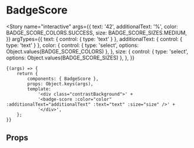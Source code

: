 

<Meta title="components/Badges/BadgeScore" component={BadgeScore} />

# BadgeScore

<Story
	name="interactive"
	args={{
		text: '42',
		additionalText: '%',
		color: BADGE_SCORE_COLORS.SUCCESS,
		size: BADGE_SCORE_SIZES.MEDIUM,
	}}
	argTypes={{
		text: { control: { type: 'text' } },
		additionalText: { control: { type: 'text' } },
		color: {
			control: { type: 'select', options: Object.values(BADGE_SCORE_COLORS) },
		},
		size: {
			control: { type: 'select', options: Object.values(BADGE_SCORE_SIZES) },
		},
	}}
>
	{(args) => {
		return {
			components: { BadgeScore },
			props: Object.keys(args),
			template:
				'<div class="contrastBackground">' +
				'<badge-score :color="color" :additionalText="additionalText" :text="text" :size="size" />' +
				'</div>',
		};
	}}
</Story>

## Props

<Props of={BadgeScore} />
